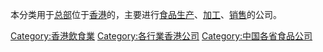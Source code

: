 本分类用于[[总部|总部]]位于[[香港|香港]]的，主要进行[[食品|食品]][[生产|生产]]、[[加工|加工]]、[[销售|销售]]的公司。

[[Category:香港飲食業|Category:香港飲食業]]
[[Category:各行業香港公司|Category:各行業香港公司]]
[[Category:中国各省食品公司‎|Category:中国各省食品公司‎]]